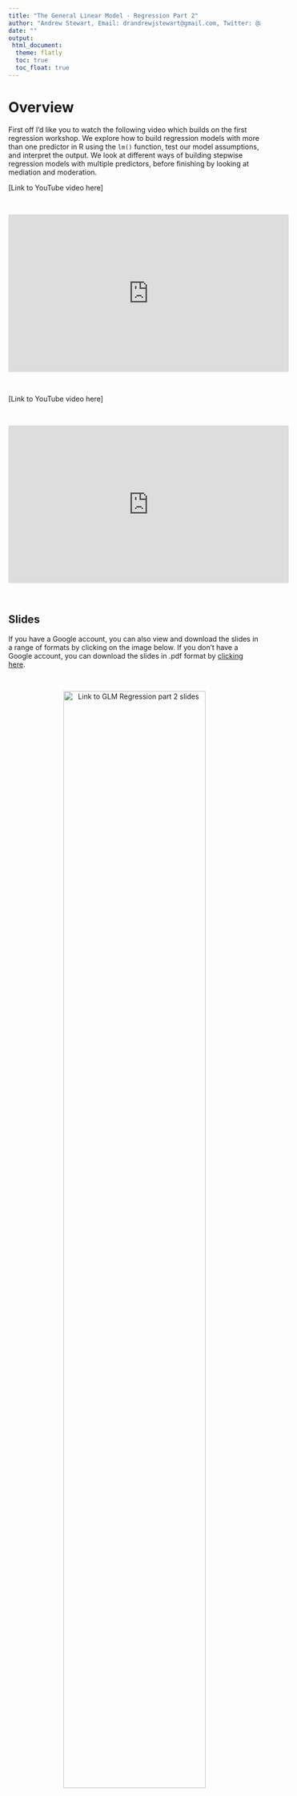 ```yaml
---
title: "The General Linear Model - Regression Part 2"
author: "Andrew Stewart, Email: drandrewjstewart@gmail.com, Twitter: @ajstewart_lang"
date: ""
output: 
 html_document:
  theme: flatly
  toc: true
  toc_float: true
---
```


# Overview

First off I'd like you to watch the following video which builds on the first regression workshop. We explore how to build regression models with more than one predictor in R using the `lm()` function, test our model assumptions, and interpret the output. We look at different ways of building stepwise regression models with multiple predictors, before finishing by looking at mediation and moderation. 

[Link to YouTube video here]

&nbsp;&nbsp;

<center>

<iframe width="560" height="315" src="https://youtube.com/embed/TRUbHYPRZmg" frameborder="0" allowfullscreen></iframe>

</center>

&nbsp;&nbsp;

[Link to YouTube video here]

&nbsp;&nbsp;

<center>

<iframe width="560" height="315" src="https://youtube.com/embed/TRUbHYPRZmg" frameborder="0" allowfullscreen></iframe>

</center>

&nbsp;&nbsp;

## Slides

If you have a Google account, you can also view and download the slides in a range of formats by clicking on the image below. If you don't have a Google account, you can download the slides in .pdf format by [clicking here](../slides/glm_pt2.pdf).

&nbsp;&nbsp;

<center>

[![Link to GLM Regression part 2 slides](../images/glm_pt2.png){width=75%}](https://docs.google.com/presentation/d/1YAdXxIr3Hk7Ql7GHUZFmBsVXd6X-k_L-nmOLhQnjqMM/edit?usp=sharing)

</center>

&nbsp;&nbsp;

